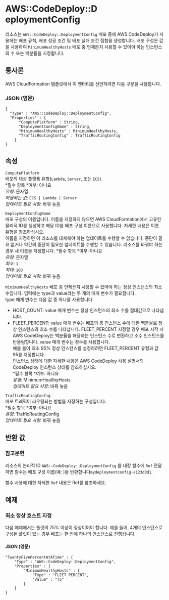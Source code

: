 # AWS::CodeDeploy::D eploymentConfig

리소스는 `AWS::CodeDeploy::DeploymentConfig` 배포 중에 AWS CodeDeploy가 사용하는 배포 규칙, 배포 성공 조건 및 배포 실패 조건 집합을 생성합니다. 배포 구성은 값을 사용하여 `MinimumHealthyHosts` 배포 중 언제든지 사용할 수 있어야 하는 인스턴스의 수 또는 백분율을 지정합니다.

## 통사론

AWS CloudFormation 템플릿에서 이 엔터티를 선언하려면 다음 구문을 사용합니다.

### JSON (영문)

```
{
  "Type" : "AWS::CodeDeploy::DeploymentConfig",
  "Properties" : {
      "ComputePlatform" : String,
      "DeploymentConfigName" : String,
      "MinimumHealthyHosts" : MinimumHealthyHosts,
      "TrafficRoutingConfig" : TrafficRoutingConfig
    }
}
```

## 속성

`ComputePlatform`  
배포의 대상 플랫폼 유형(`Lambda`, `Server`, 또는 `ECS`).  
*필수 항목 *여부: 아니요  
_유형_: 문자열  
_허용되는 값_: `ECS | Lambda | Server`  
_업데이트 필요 사항_: 바꿔 놓음

`DeploymentConfigName`  
 배포 구성의 이름입니다. 이름을 지정하지 않으면 AWS CloudFormation에서 고유한 물리적 ID를 생성하고 해당 ID를 배포 구성 이름으로 사용합니다. 자세한 내용은 이름 유형을 참조하십시오.  
 이름을 지정하면 이 리소스를 대체해야 하는 업데이트를 수행할 수 없습니다. 중단이 필요 없거나 약간의 중단이 필요한 업데이트를 수행할 수 있습니다. 리소스를 바꿔야 하는 경우 새 이름을 지정합니다.
*필수 항목 *여부: 아니요  
_유형_: 문자열  
_최소_: `1`  
_최대_: `100`  
_업데이트 필요 사항_: 바꿔 놓음

`MinimumHealthyHosts` 배포 중 언제든지 사용할 수 있어야 하는 정상 인스턴스의 최소 수입니다. 입력에는 type과 value라는 두 개의 매개 변수가 필요합니다.  
type 매개 변수는 다음 값 중 하나를 사용합니다.

- HOST_COUNT: value 매개 변수는 정상 인스턴스의 최소 수를 절대값으로 나타냅니다.
- FLEET_PERCENT: value 매개 변수는 배포의 총 인스턴스 수에 대한 백분율로 정상 인스턴스의 최소 수를 나타냅니다. FLEET_PERCENT 지정할 경우 배포 시작 시 AWS CodeDeploy는 백분율을 해당하는 인스턴스 수로 변환하고 소수 인스턴스를 반올림합니다.
  value 매개 변수는 정수를 사용합니다.  
  예를 들어 최소 95% 정상 인스턴스를 설정하려면 FLEET_PERCENT 유형과 값 95를 지정합니다.  
   인스턴스 상태에 대한 자세한 내용은 AWS CodeDeploy 사용 설명서의 CodeDeploy 인스턴스 상태를 참조하십시오.  
  *필수 항목 *여부: 아니요  
  _유형_: MinimumHealthyHosts  
  _업데이트 필요 사항_: 바꿔 놓음

`TrafficRoutingConfig`  
배포 트래픽이 라우팅되는 방법을 지정하는 구성입니다.  
*필수 항목 *여부: 아니요  
_유형_: TrafficRoutingConfig  
_업데이트 필요 사항_: 바꿔 놓음

## 반환 값

### 참고문헌

리소스의 논리적 ID `AWS::CodeDeploy::DeploymentConfig` 를 내장 함수에 `Ref` 전달하면 함수는 배포 구성 이름(예: )을 반환합니다`mydeploymentconfig-a123d0d1`.

함수 사용에 대한 자세한 `Ref` 내용은 Ref를 참조하세요.

## 예제

### 최소 정상 호스트 지정

다음 예제에서는 플릿의 75% 이상이 정상이어야 합니다. 예를 들어, 4개의 인스턴스로 구성된 플릿이 있는 경우 배포는 한 번에 하나의 인스턴스로 진행됩니다.

#### JSON (영문)

```
"TwentyFivePercentAtATime" : {
    "Type" : "AWS::CodeDeploy::DeploymentConfig",
    "Properties" : {
        "MinimumHealthyHosts" : {
            "Type" : "FLEET_PERCENT",
            "Value" : "75"
        }
    }
}
```
